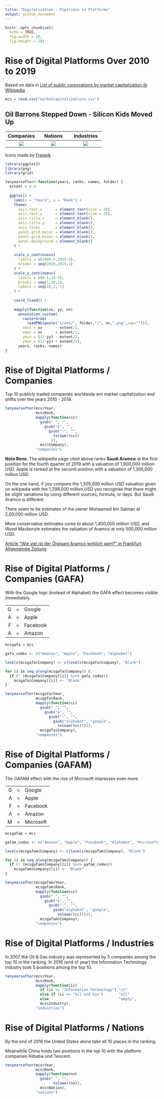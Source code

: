 ```yaml
---
title: "Digitalization - Pipelines to Platforms"
output: github_document
---
```


```r
knitr::opts_chunk$set(
  echo = TRUE,
  fig.width = 10,
  fig.height = 10)
```

# Rise of Digital Platforms Over 2010 to 2019

Based on data in [List of public corporations by market capitalization @ Wikipedia](https://en.wikipedia.org/wiki/List_of_public_corporations_by_market_capitalization)

```r
mcs = read.csv("marketcapitalizations.csv")
```

## Oil Barrons Stepped Down - Silicon Kids Moved Up

Companies | Nations | Industries
:---:|:---:|:---:
![](./README_files/figure-gfm/companies-1.png) | ![](./README_files/figure-gfm/nations-1.png) | ![](./README_files/figure-gfm/industries-1.png)

Icons made by [Freepik](https://www.flaticon.com/authors/freepik)

```r
library(ggplot2)
library(png)
library(grid)

tenyearsafter<-function(years, ranks, names, folder) {
  extent = 0.9
  
  ggplot() +
    labs(x = "Years", y = "Rank") +
    theme(
      axis.text.x      = element_text(size = 20),
      axis.text.y      = element_text(size = 20),
      axis.title.x     = element_blank(),
      axis.title.y     = element_blank(),
      axis.ticks       = element_blank(),
      panel.grid.major = element_blank(),
      panel.grid.minor = element_blank(),
      panel.background = element_blank()
    ) +
    
    scale_x_continuous(
      limits = c(2009.5,2019.5),
      breaks = seq(2010,2019,1)
    ) +
    scale_y_continuous(
      limits = c(0.5,10.5),
      breaks = seq(1,10,1),
      labels = seq(10,1,-1)
    ) +
    
    coord_fixed() +
    
    mapply(function(xx, yy, nn) 
      annotation_custom(
        rasterGrob(
          readPNG(paste("icons/", folder,"/", nn,".png",sep=""))),
        xmin = xx      - extent/2,
        xmax = xx      + extent/2,
        ymin = (11-yy) - extent/2,
        ymax = (11-yy) + extent/2),
      years, ranks, names)
}
```

# Rise of Digital Platforms / Companies

Top 10 publicly traded companies worldwide wrt market
capitalization and shifts over the years 2010 - 2019.

```r

tenyearsafter(mcs$Year,
              mcs$Rank,
              mapply(function(cc)
                gsub(" ", "",
                  gsub("&", "",
                    gsub("-", "",
                      tolower(cc))
                     )),
                mcs$Company),
              "companies")

```

**Nota Bene**: The wikipedia page cited above ranks **Saudi Aramco** at the first position
for the fourth quarter of 2019 with a valuation of 1,900,000 million USD. Apple is ranked
at the second position with a valuation of 1,305,000 million USD.

On the one hand, if you compare the 1,305,000 million USD valuation given on wikipedia with
the 1,298,000 million USD you recognise that there might be slight variations by using
different sources, formula, or days. But Saudi Aramco is different.

There seem to be estimates of the owner Mohaamed bin Salman at 2,00,000 million USD.

More conservative estimates come to about 1,400,000 million USD, and Wood Mackenzie
estimates the valuation of Aramco at only 500,000 million USD.

[Article "Wie viel ist der Ölgigant Aramco wirklich wert?" in Frankfurt Allgemeinee Zeitung](https://www.faz.net/aktuell/finanzen/aktien/erdoel-gigant-saudi-aramco-plant-milliarden-boersengang-14989211-p2.html)

# Rise of Digital Platforms / Companies (GAFA)

With the Google logo (instead of Alphabet) the GAFA effect becomes visible immediately.

|   |   |          |
|--:|:-:|:---------|
| G | = | Google   |
| A | = | Apple    |
| F | = | Facebook |
| A | = | Amazon   |

```r
mcsgafa = mcs

gafa_codes <- c("Amazon", "Apple", "Facebook", "Alphabet")

levels(mcsgafa$Company) <- c(levels(mcsgafa$Company), "Blank")

for (i in seq_along(mcsgafa$Company)) {
  if (! (mcsgafa$Company[[i]] %in% gafa_codes))
    mcsgafa$Company[[i]] <- "Blank"
}

tenyearsafter(mcsgafa$Year,
              mcsgafa$Rank,
              mapply(function(cc)
                gsub(" ", "",
                  gsub("&", "",
                    gsub("-", "",
                      gsub("alphabet", "google",
                        tolower(cc))))),
                mcsgafa$Company),
              "companies")

```

# Rise of Digital Platforms / Companies (GAFAM)

The GAFAM effect with the rise of Microsoft impresses even more.

|   |   |           |
|--:|:-:|:----------|
| G | = | Google    |
| A | = | Apple     | 
| F | = | Facebook  |
| A | = | Amazon    |
| M | = | Microsoft |

```r
mcsgafam = mcs

gafam_codes <- c("Amazon", "Apple", "Facebook", "Alphabet", "Microsoft")

levels(mcsgafam$Company) <- c(levels(mcsgafam$Company), "Blank")

for (i in seq_along(mcsgafam$Company)) {
  if (! (mcsgafam$Company[[i]] %in% gafam_codes))
    mcsgafam$Company[[i]] <- "Blank"
}

tenyearsafter(mcsgafam$Year,
              mcsgafam$Rank,
              mapply(function(cc)
                gsub(" ", "",
                  gsub("&", "",
                    gsub("-", "",
                      gsub("alphabet", "google",
                        tolower(cc))))),
                mcsgafam$Company),
              "companies")

```

# Rise of Digital Platforms / Industries

In 2007 the Oil & Gas industry was represented by 5 companies among the top 10
in the ranking. In 2016 (end of year) the Information Technology industry took 5
positions among the top 10.

```r

tenyearsafter(mcs$Year,
              mcs$Rank,
              mapply(function(ii)
                if (ii == "Information Technology") "it" 
                else if (ii == "Oil and Gas")       "oil"
                else                                "empty",
                mcs$Industry),
              "industries")

```

# Rise of Digital Platforms / Nations

By the end of 2016 the United States alone take all 10 places in the ranking.

Meanwhile China holds two positions in the top 10 with the platform companies
Alibaba und Tencent.

```r

tenyearsafter(mcs$Year,
              mcs$Rank,
              mapply(function(nn)
                gsub(" ", "",
                      tolower(nn)),
                mcs$Nation),
              "nations")

```
